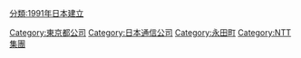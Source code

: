 [[Category:東京都公司|Category:東京都公司]]
[[Category:日本通信公司|Category:日本通信公司]]
[[Category:永田町|Category:永田町]]
[[分類:1991年日本建立|分類:1991年日本建立]]
[[Category:NTT集團|Category:NTT集團]]